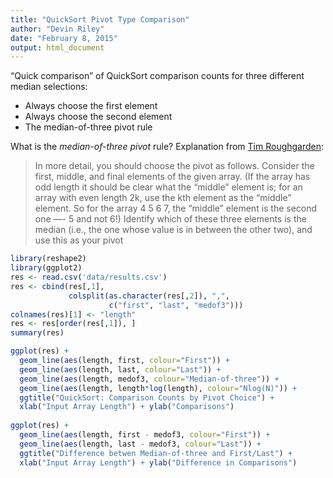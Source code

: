 ```yaml
---
title: "QuickSort Pivot Type Comparison"
author: "Devin Riley"
date: "February 8, 2015"
output: html_document
---
```


"Quick comparison" of QuickSort comparison counts for three different median selections:  

* Always choose the first element  
* Always choose the second element
* The median-of-three pivot rule  

What is the *median-of-three pivot* rule?  Explanation from [Tim Roughgarden](http://theory.stanford.edu/~tim/):  

> In more detail, you should choose the pivot as follows. Consider the first, middle, and final elements of the given array. (If the array has odd length it should be clear what the "middle" element is; for an array with even length 2k, use the kth element as the "middle" element. So for the array 4 5 6 7, the "middle" element is the second one ---- 5 and not 6!) Identify which of these three elements is the median (i.e., the one whose value is in between the other two), and use this as your pivot

```r
library(reshape2)
library(ggplot2)
res <- read.csv('data/results.csv')
res <- cbind(res[,1],
             colsplit(as.character(res[,2]), ",", 
                      c("first", "last", "medof3")))
colnames(res)[1] <- "length"
res <- res[order(res[,1]), ]
summary(res)

ggplot(res) + 
  geom_line(aes(length, first, colour="First")) + 
  geom_line(aes(length, last, colour="Last")) +
  geom_line(aes(length, medof3, colour="Median-of-three")) +
  geom_line(aes(length, length*log(length), colour="Nlog(N)")) + 
  ggtitle("QuickSort: Comparison Counts by Pivot Choice") +
  xlab("Input Array Length") + ylab("Comparisons") 
 
ggplot(res) + 
  geom_line(aes(length, first - medof3, colour="First")) +
  geom_line(aes(length, last - medof3, colour="Last")) +
  ggtitle("Difference betwen Median-of-three and First/Last") +
  xlab("Input Array Length") + ylab("Difference in Comparisons")

```


